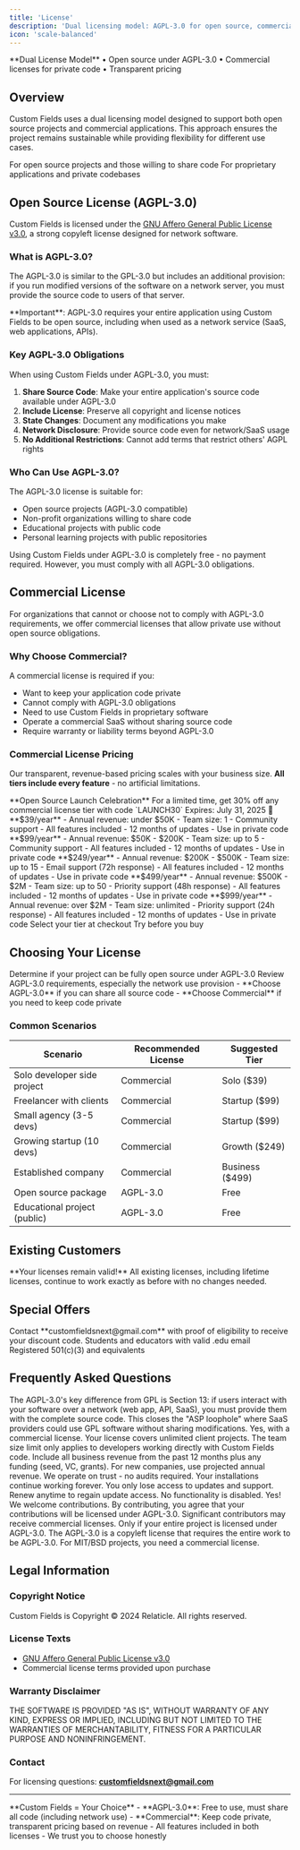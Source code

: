 ```yaml
---
title: 'License'
description: 'Dual licensing model: AGPL-3.0 for open source, commercial for private use'
icon: 'scale-balanced'
---
```


<Info>
**Dual License Model** • Open source under AGPL-3.0 • Commercial licenses for private code • Transparent pricing
</Info>

## Overview

Custom Fields uses a dual licensing model designed to support both open source projects and commercial applications. This approach ensures the project remains sustainable while providing flexibility for different use cases.

<CardGroup cols={2}>
  <Card title="Open Source (AGPL-3.0)" icon="code-branch" href="#open-source-license-agpl-30">
    For open source projects and those willing to share code
  </Card>
  <Card title="Commercial License" icon="building" href="#commercial-license">
    For proprietary applications and private codebases
  </Card>
</CardGroup>

## Open Source License (AGPL-3.0)

Custom Fields is licensed under the [GNU Affero General Public License v3.0](https://www.gnu.org/licenses/agpl-3.0.en.html), a strong copyleft license designed for network software.

### What is AGPL-3.0?

The AGPL-3.0 is similar to the GPL-3.0 but includes an additional provision: if you run modified versions of the software on a network server, you must provide the source code to users of that server.

<Warning>
**Important**: AGPL-3.0 requires your entire application using Custom Fields to be open source, including when used as a network service (SaaS, web applications, APIs).
</Warning>

### Key AGPL-3.0 Obligations

When using Custom Fields under AGPL-3.0, you must:

1. **Share Source Code**: Make your entire application's source code available under AGPL-3.0
2. **Include License**: Preserve all copyright and license notices
3. **State Changes**: Document any modifications you make
4. **Network Disclosure**: Provide source code even for network/SaaS usage
5. **No Additional Restrictions**: Cannot add terms that restrict others' AGPL rights

### Who Can Use AGPL-3.0?

The AGPL-3.0 license is suitable for:
- Open source projects (AGPL-3.0 compatible)
- Non-profit organizations willing to share code
- Educational projects with public code
- Personal learning projects with public repositories

<Note>
Using Custom Fields under AGPL-3.0 is completely free - no payment required. However, you must comply with all AGPL-3.0 obligations.
</Note>

## Commercial License

For organizations that cannot or choose not to comply with AGPL-3.0 requirements, we offer commercial licenses that allow private use without open source obligations.

### Why Choose Commercial?

A commercial license is required if you:
- Want to keep your application code private
- Cannot comply with AGPL-3.0 obligations
- Need to use Custom Fields in proprietary software
- Operate a commercial SaaS without sharing source code
- Require warranty or liability terms beyond AGPL-3.0

### Commercial License Pricing

Our transparent, revenue-based pricing scales with your business size. **All tiers include every feature** - no artificial limitations.

<Tip>
**Open Source Launch Celebration**
For a limited time, get 30% off any commercial license tier with code `LAUNCH30`
Expires: July 31, 2025 🚀
</Tip>

<Tabs>
  <Tab title="🎯 Solo">
    **$39/year**
    - Annual revenue: under $50K
    - Team size: 1
    - Community support
    - All features included
    - 12 months of updates
    - Use in private code
  </Tab>
  <Tab title="🚀 Startup">
    **$99/year**
    - Annual revenue: $50K - $200K
    - Team size: up to 5
    - Community support
    - All features included
    - 12 months of updates
    - Use in private code
  </Tab>
  <Tab title="⭐ Growth">
    **$249/year**
    - Annual revenue: $200K - $500K
    - Team size: up to 15
    - Email support (72h response)
    - All features included
    - 12 months of updates
    - Use in private code
  </Tab>
  <Tab title="💼 Business">
    **$499/year**
    - Annual revenue: $500K - $2M
    - Team size: up to 50
    - Priority support (48h response)
    - All features included
    - 12 months of updates
    - Use in private code
  </Tab>
  <Tab title="🏢 Enterprise">
    **$999/year**
    - Annual revenue: over $2M
    - Team size: unlimited
    - Priority support (24h response)
    - All features included
    - 12 months of updates
    - Use in private code
  </Tab>
</Tabs>

<CardGroup cols={2}>
  <Card title="Purchase License" icon="credit-card" color="#10B981" href="https://relaticle.lemonsqueezy.com/buy/5d02c0b5-53a4-4c3b-8f0a-1a9e1105a3b6">
    Select your tier at checkout
  </Card>
  <Card title="View Demo" icon="play" href="https://relaticle.com/">
    Try before you buy
  </Card>
</CardGroup>

## Choosing Your License

<Steps>
  <Step title="Evaluate Your Project">
    Determine if your project can be fully open source under AGPL-3.0
  </Step>
  <Step title="Consider Obligations">
    Review AGPL-3.0 requirements, especially the network use provision
  </Step>
  <Step title="Make Your Choice">
    - **Choose AGPL-3.0** if you can share all source code
    - **Choose Commercial** if you need to keep code private
  </Step>
</Steps>

### Common Scenarios

| Scenario                     | Recommended License | Suggested Tier  |
|------------------------------|---------------------|-----------------|
| Solo developer side project  | Commercial          | Solo ($39)      |
| Freelancer with clients      | Commercial          | Startup ($99)   |
| Small agency (3-5 devs)      | Commercial          | Startup ($99)   |
| Growing startup (10 devs)    | Commercial          | Growth ($249)   |
| Established company          | Commercial          | Business ($499) |
| Open source package          | AGPL-3.0            | Free            |
| Educational project (public) | AGPL-3.0            | Free            |

## Existing Customers

<Info>
**Your licenses remain valid!** All existing licenses, including lifetime licenses, continue to work exactly as before with no changes needed.
</Info>

## Special Offers

<Note>
Contact **customfieldsnext@gmail.com** with proof of eligibility to receive your discount code.
</Note>

<CardGroup cols={2}>
  <Card title="🎓 Education - 50% off">
    Students and educators with valid .edu email
  </Card>
  <Card title="🌱 Non-Profit - 40% off">
    Registered 501(c)(3) and equivalents
  </Card>
</CardGroup>

## Frequently Asked Questions

<AccordionGroup>
  <Accordion title="What exactly is the AGPL-3.0 network provision?">
    The AGPL-3.0's key difference from GPL is Section 13: if users interact with your software over a network (web app, API, SaaS), you must provide them with the complete source code. This closes the "ASP loophole" where SaaS providers could use GPL software without sharing modifications.
  </Accordion>
  
  <Accordion title="Can I use Custom Fields in my agency's client projects?">
    Yes, with a commercial license. Your license covers unlimited client projects. The team size limit only applies to developers working directly with Custom Fields code.
  </Accordion>
  
  <Accordion title="How is annual revenue calculated?">
    Include all business revenue from the past 12 months plus any funding (seed, VC, grants). For new companies, use projected annual revenue. We operate on trust - no audits required.
  </Accordion>
  
  <Accordion title="What happens when my commercial license expires?">
    Your installations continue working forever. You only lose access to updates and support. Renew anytime to regain update access. No functionality is disabled.
  </Accordion>
  
  <Accordion title="Can I contribute to Custom Fields?">
    Yes! We welcome contributions. By contributing, you agree that your contributions will be licensed under AGPL-3.0. Significant contributors may receive commercial licenses.
  </Accordion>
  
  <Accordion title="Is Custom Fields compatible with MIT/BSD licensed projects?">
    Only if your entire project is licensed under AGPL-3.0. The AGPL-3.0 is a copyleft license that requires the entire work to be AGPL-3.0. For MIT/BSD projects, you need a commercial license.
  </Accordion>
</AccordionGroup>

## Legal Information

### Copyright Notice

Custom Fields is Copyright © 2024 Relaticle. All rights reserved.

### License Texts

- [GNU Affero General Public License v3.0](https://www.gnu.org/licenses/agpl-3.0.en.html)
- Commercial license terms provided upon purchase

### Warranty Disclaimer

THE SOFTWARE IS PROVIDED "AS IS", WITHOUT WARRANTY OF ANY KIND, EXPRESS OR IMPLIED, INCLUDING BUT NOT LIMITED TO THE WARRANTIES OF MERCHANTABILITY, FITNESS FOR A PARTICULAR PURPOSE AND NONINFRINGEMENT.

### Contact

For licensing questions: **customfieldsnext@gmail.com**

---

<Card title="Quick Summary" icon="lightbulb">
**Custom Fields = Your Choice**
- **AGPL-3.0**: Free to use, must share all code (including network use)
- **Commercial**: Keep code private, transparent pricing based on revenue
- All features included in both licenses
- We trust you to choose honestly
</Card>